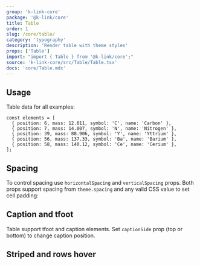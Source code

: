 ```yaml
---
group: 'k-link-core'
package: '@k-link/core'
title: Table
order: 1
slug: /core/table/
category: 'typography'
description: 'Render table with theme styles'
props: ['Table']
import: "import { Table } from '@k-link/core';"
source: 'k-link-core/src/Table/Table.tsx'
docs: 'core/Table.mdx'
---
```



## Usage

Table data for all examples:

```tsx
const elements = [
  { position: 6, mass: 12.011, symbol: 'C', name: 'Carbon' },
  { position: 7, mass: 14.007, symbol: 'N', name: 'Nitrogen' },
  { position: 39, mass: 88.906, symbol: 'Y', name: 'Yttrium' },
  { position: 56, mass: 137.33, symbol: 'Ba', name: 'Barium' },
  { position: 58, mass: 140.12, symbol: 'Ce', name: 'Cerium' },
];
```

<Demo data={TableDemos.usage} />

## Spacing

To control spacing use `horizontalSpacing` and `verticalSpacing` props. Both props support spacing from `theme.spacing` and any valid CSS value to set cell padding:

<Demo data={TableDemos.spacingConfigurator} />

## Caption and tfoot

Table support tfoot and caption elements. Set `captionSide` prop (top or bottom) to change caption position.

<Demo data={TableDemos.captions} />

## Striped and rows hover

<Demo data={TableDemos.configurator} />
